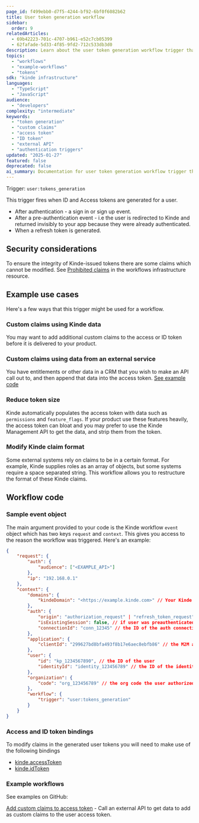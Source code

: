 ```yaml
---
page_id: f499ebb0-d7f5-4244-bf92-6bf0f6082b62
title: User token generation workflow
sidebar:
  order: 9
relatedArticles:
  - 69b42223-701c-4707-b961-e52c7cb05399
  - 62fafade-5d33-4f85-9fd2-712c533db3d0
description: Learn about the user token generation workflow trigger that fires when tokens are created, allowing customization of access and ID tokens with custom claims from external APIs.
topics:
  - "workflows"
  - "example-workflows"
  - "tokens"
sdk: "kinde infrastructure"
languages:
  - "TypeScript"
  - "JavaScript"
audience:
  - "developers"
complexity: "intermediate"
keywords:
  - "token generation"
  - "custom claims"
  - "access token"
  - "ID token"
  - "external API"
  - "authentication triggers"
updated: "2025-01-27"
featured: false
deprecated: false
ai_summary: Documentation for user token generation workflow trigger that fires when tokens are created, allowing customization of access and ID tokens with custom claims from external APIs.
---
```


Trigger: `user:tokens_generation`

This trigger fires when ID and Access tokens are generated for a user.

- After authentication - a sign in or sign up event.
- After a pre-authentication event - i.e the user is redirected to Kinde and returned invisibly to your app because they were already authenticated.
- When a refresh token is generated.

## Security considerations

To ensure the integrity of Kinde-issued tokens there are some claims which cannot be modified. See [Prohibited claims](https://github.com/kinde-oss/infrastructure/blob/main/lib/prohibitedClaims.ts) in the workflows infrastructure resource.

## Example use cases

Here's a few ways that this trigger might be used for a workflow.

### Custom claims using Kinde data

You may want to add additional custom claims to the access or ID token before it is delivered to your product.

### Custom claims using data from an external service

You have entitlements or other data in a CRM that you wish to make an API call out to, and then append that data into the access token. [See example code](https://github.com/kinde-starter-kits/workflow-examples/blob/main/userTokens/customClaimsAccessTokenWorkflow.ts)

### Reduce token size

Kinde automatically populates the access token with data such as `permissions` and `feature_flags`. If your product use these features heavily, the access token can bloat and you may prefer to use the Kinde Management API to get the data, and strip them from the token.

### Modify Kinde claim format

Some external systems rely on claims to be in a certain format. For example, Kinde supplies roles as an array of objects, but some systems require a space separated string. This workflow allows you to restructure the format of these Kinde claims.

## Workflow code

### Sample event object

The main argument provided to your code is the Kinde workflow `event` object which has two keys `request` and `context`. This gives you access to the reason the workflow was triggered. Here's an example:

```json
{
	"request": {
		"auth": {
			"audience": ["<EXAMPLE_API>"]
		},
		"ip": "192.168.0.1"
	},
	"context": {
		"domains": {
			"kindeDomain": "<https://example.kinde.com>" // Your Kinde domain
		},
		"auth": {
			"origin": "authorization_request" | "refresh_token_request",
			"isExistingSession": false, // if user was preauthenticated,
			"connectionId": "conn_12345" // the ID of the auth connection method used
		},
		"application": {
			"clientId": "299627bd8bfa493f8b17e6aec8ebfb86" // the M2M application ID
		},
		"user": {
			"id": "kp_1234567890", // the ID of the user
			"identityId": "identity_123456789" // the ID of the identity the user authenticated with
		},
		"organization": {
			"code": "org_123456789" // the org code the user authorized against
		},
		"workflow": {
			"trigger": "user:tokens_generation"
		}
	}
}
```

### Access and ID token bindings

To modify claims in the generated user tokens you will need to make use of the following bindings

- [kinde.accessToken](/workflows/bindings/access-token-binding/)
- [kinde.idToken](/workflows/bindings/id-token-binding/)

### Example workflows

See examples on GitHub:

[Add custom claims to access token](https://github.com/kinde-starter-kits/workflow-examples/blob/main/userTokens/customClaimsAccessTokenWorkflow.ts) - Call an external API to get data to add as custom claims to the user access token.
